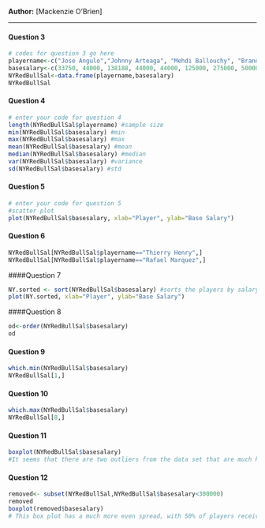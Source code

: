 **Author:** [Mackenzie O'Brien]

* * *

#### Question 3 

```r
# codes for question 3 go here
playername<-c("Jose Angulo","Johnny Arteaga", "Mehdi Ballouchy", "Brandon Barklage","Jonathan Borrajo", "Wilman Conde", "Kenny Cooper", "Thierry Henry", "Corey Hertzog", "Markus Holgersson", "Stephen Keel", "Connor Lade", "Joel Lindpere", "Ryan Maduro", "Rafael Marquez", "Dax McCarty", "Ryan Meara", "Roy Miller", "Victor Palsson", "Heath Pearce","Dane Richards", "Tyler Ruthven","Jan Gunnar Solli", "Teemu Tainio", "Jeremy Vuolo")
basesalary<-c(33750, 44000, 138188, 44000, 44000, 125000, 275000, 5000000, 75000, 190000, 65000, 33750, 175000, 44000, 4600000, 174375, 33750, 112495, 80000, 292499, 170000, 33750, 184000, 200000, 44000)
NYRedBullSal<-data.frame(playername,basesalary)
NYRedBullSal

```

#### Question 4

```r
# enter your code for question 4
length(NYRedBullSal$playername) #sample size
min(NYRedBullSal$basesalary) #min
max(NYRedBullSal$basesalary) #max
mean(NYRedBullSal$basesalary) #mean
median(NYRedBullSal$basesalary) #median
var(NYRedBullSal$basesalary) #variance
sd(NYRedBullSal$basesalary) #std
```

#### Question 5

```r
# enter your code for question 5
#scatter plot
plot(NYRedBullSal$basesalary, xlab="Player", ylab="Base Salary")
```

#### Question 6
```r
NYRedBullSal[NYRedBullSal$playername=="Thierry Henry",]
NYRedBullSal[NYRedBullSal$playername=="Rafael Marquez",]
```

####Question 7
```r
NY.sorted <- sort(NYRedBullSal$basesalary) #sorts the players by salary
plot(NY.sorted, xlab="Player", ylab="Base Salary")
```

####Question 8
```r
od<-order(NYRedBullSal$basesalary)
od
```
#### Question 9
```r
which.min(NYRedBullSal$basesalary)
NYRedBullSal[1,]
```
#### Question 10
```r
which.max(NYRedBullSal$basesalary)
NYRedBullSal[8,]
```

#### Question 11
```r
boxplot(NYRedBullSal$basesalary)
#It seems that there are two outliers from the data set that are much higher than everything else, which throws off the boxplot. 
```

#### Question 12
```r
removed<- subset(NYRedBullSal,NYRedBullSal$basesalary<300000)
removed
boxplot(removed$basesalary)
# This box plot has a much more even spread, with 50% of players receiving more than ~75000 and half receiving less than that.
```



